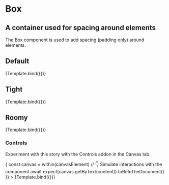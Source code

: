 

<Meta title="Atoms/Box" component={Box} />

# Box

## A container used for spacing around elements

The Box component is used to add spacing (padding only) around elements.

<ArgsTable story="Default" />



## Default

<Canvas>
  <Story
    name="Default"
    args={{
      children: Example()
    }}
  >
    {Template.bind({})}
  </Story>
</Canvas>

## Tight

<Canvas>
  <Story
    name="Tight"
    args={{
      isTight: true,
      children: Example()
    }}
  >
    {Template.bind({})}
  </Story>
</Canvas>

## Roomy

<Canvas>
  <Story
    name="Roomy"
    args={{
      isRoomy: true,
      children: Example()
    }}
  >
    {Template.bind({})}
  </Story>
</Canvas>

### Controls

Experiment with this story with the Controls addon in the Canvas tab.

<Canvas>
  <Story
    name="controls"
    args={{
      isTight: true,
      children: Example()
    }}
    // https://storybook.js.org/docs/react/api/mdx#play-function
    play={async ({ canvasElement }) => {
      const canvas = within(canvasElement)
      // 👇 Simulate interactions with the component
      await expect(canvas.getByText(content)).toBeInTheDocument()
    }}
  >
    {Template.bind({})}
  </Story>
</Canvas>

